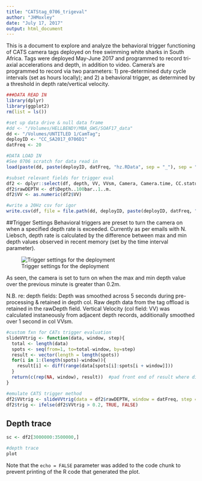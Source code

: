 ```yaml
---
title: "CATStag_0706_trigeval"
author: "JHMoxley"
date: "July 17, 2017"
output: html_document
---
```

This is a document to explore and analyze the behavioral trigger functioning of CATS camera tags deployed on free swimming white sharks in South Africa.  Tags were deployed May-June 2017 and programmed to record tri-axial accelerations and depth, in addition to video.  Camera's are programmed to record via two parameters: 1) pre-determined duty cycle intervals (set as hours locally); and 2) a behavioral trigger, as determined by a threshold in depth rate/vertical velocity.  

```r
###DATA READ IN
library(dplyr)
library(ggplot2)
rm(list = ls())

#set up data drive & null data frame
#dd <- "/Volumes/HELLBENDY/MBA_GWS/SOAF17_data"
dd <- "/Volumes/UNTITLED 1/CamTag"; 
deployID <- "CC_SA2017_0706D1"
datFreq <- 20

#DATA LOAD IN
#See 0706 scratch for data read in
load(paste(dd, paste(deployID, datFreq, "hz.RData", sep = "_"), sep = "/"))

#subset relevant fields for trigger eval
df2 <- dplyr::select(df, depth, VV, VVsm, Camera, Camera.time, CC.status, Flags)
df2$rawDEPTH <- df$Depth..100bar..1..m.
df2$VV <- as.numeric(df2$VV)

#write a 20Hz csv for igor
write.csv(df, file = file.path(dd, deployID, paste(deployID, datFreq, "Hz", "igor.csv", sep = "_")))
```

##Trigger Settings
Behavioral triggers are preset to turn the camera on when a specified depth rate is exceeded.  Currently as per emails with N. Liebsch, depth rate is calculated by the difference between max and min depth values observed in recent memory (set by the time interval parameter).

![Trigger settings for the deployment](/Volumes/UNTITLED 1/CamTag/CC_SA2017_0706D1/CC_SA2017_0706D1_trigparams.jpg)

As seen, the camera is set to turn on when the max and min depth value over the previous minute is greater than 0.2m.  

N.B. re: depth fields:  Depth was smoothed across 5 seconds during pre-processing & retained in depth col.  Raw depth data from the tag offload is retained in the rawDepth field.  Vertical Velocity (col field: VV) was calculated instaneously from adjacent depth records, additionally smoothed over 1 second in col VVsm.  

```r
#custom fxn for CATs trigger evaluation
slideVVtrig <- function(data, window, step){
  total <- length(data)
  spots <- seq(from=1, to=total-window, by=step)
  result <- vector(length = length(spots))
  for(i in 1:(length(spots)-window)){
    result[i] <- diff(range(data[spots[i]:spots[i + window]]))
  }
  return(c(rep(NA, window), result))  #pad front end of result where diff cannot be calc'ed
}

#emulate CATS trigger method
df2$VVtrig <- slideVVtrig(data = df2$rawDEPTH, window = datFreq, step = 1)
df2$trig <- ifelse(df2$VVtrig > 0.2, TRUE, FALSE)
```

## Depth trace


```r
sc <- df2[3000000:3500000,]

#depth trace
plot 
```

Note that the `echo = FALSE` parameter was added to the code chunk to prevent printing of the R code that generated the plot.
